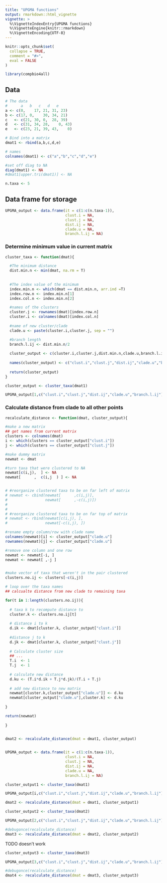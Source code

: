 ```yaml
---
title: "UPGMA functions"
output: rmarkdown::html_vignette
vignette: >
  %\VignetteIndexEntry{UPGMA functions}
  %\VignetteEngine{knitr::rmarkdown}
  %\VignetteEncoding{UTF-8}
---
```


```r
knitr::opts_chunk$set(
  collapse = TRUE,
  comment = "#>",
  eval = FALSE
)
```

```r
library(compbio4all)
```


## Data 

```r
# The data
#      a   b   c   d   e
a <- c(0,	 17, 21, 31, 23)
b <- c(17, 0,	 30, 34, 21)
c	<- c(21, 30, 0,  28, 39)
d	<- c(31, 34, 28,	0, 43)
e	<- c(23, 21, 39, 43,	0)

# Bind into a matrix
dmat1 <- rbind(a,b,c,d,e)

# names
colnames(dmat1) <- c("a","b","c","d","e")

#set off diag to NA
diag(dmat1) <- NA
#dmat1[upper.tri(dmat1)] <- NA

n.taxa <- 5
```


## Data frame for storage

```r
UPGMA_output <- data.frame(it = c(1:c(n.taxa-1)),
                           clust.i = NA,
                           clust.j = NA,
                           dist.ij = NA,
                           clade.u = NA,
                           branch.l.ij = NA)
```



### Determine minimum value in current matrix

```r
cluster_taxa <- function(dmat){

  #The minimum distance
  dist.min.n <- min(dmat, na.rm = T)  
  
  
  #The index value of the minimum
  index.min.n <- which(dmat == dist.min.n, arr.ind =T)
  index.row.n <- index.min.n[1]
  index.col.n <- index.min.n[2]

  #names of the clusters
  cluster.j <- rownames(dmat)[index.row.n]
  cluster.i <- colnames(dmat)[index.col.n]
  
  #name of new cluster/clade
  clade.u <- paste(cluster.i,cluster.j, sep = "")

  #branch length
  branch.l.ij <- dist.min.n/2
  
  cluster_output <- c(cluster.i,cluster.j,dist.min.n,clade.u,branch.l.ij)
  
  names(cluster_output) <- c("clust.i","clust.j","dist.ij","clade.u","branch.l.ij")
  
  return(cluster_output)
}
```


```r
cluster_output <- cluster_taxa(dmat1)

UPGMA_output[1,c("clust.i","clust.j","dist.ij","clade.u","branch.l.ij")] <- cluster_output
```



### Calculate distance from clade to all other points

```r
recalculate_distance <- function(dmat, cluster_output){

#make a new matrix
## get names from current matrix
clusters <- colnames(dmat)
i <- which(clusters == cluster_output["clust.i"])
j <- which(clusters == cluster_output["clust.j"])

#make dummy matrix
newmat <- dmat

#turn taxa that were clustered to NA
newmat[c(i,j),  ] <- NA
newmat[      ,  c(i,j  ) ] <- NA


# #reorganize clustered taxa to be on far left of matrix
# newmat <- cbind(newmat[      ,c(i,j)],
#                 newmat[      ,-c(i,j)])
# 
# 
# #reorganize clustered taxa to be on far top of matrix
# newmat <- rbind(newmat[c(i,j), ],
#                 newmat[-c(i,j), ])

#rename empty column/row with clade name
colnames(newmat)[i] <- cluster_output["clade.u"]
rownames(newmat)[j] <- cluster_output["clade.u"]

#remove one column and one row
newmat <- newmat[-i, ]
newmat <- newmat[ ,-j ]


#make vector of taxa that weren't in the pair clustered
clusters.no.ij <- clusters[-c(i,j)]

# loop over the taxa names
## calcualte distance from new clade to remaining taxa

for(t in 1:length(clusters.no.ij)){
  
  # taxa k to recompute distance to
  cluster.k <- clusters.no.ij[t]
  
  # distance i to k
  d.ik <- dmat[cluster.k, cluster_output["clust.i"]]
  
  #distance j to k
  d.jk <- dmat[cluster.k, cluster_output["clust.j"]]
  
  # Calculate cluster size
  ## ...
  T.i  <- 1
  T.j  <- 1
  
  # calculate new distance
  d.ku <- (T.i*d.ik + T.j*d.jk)/(T.i + T.j)
  
  # add new distance to new matrix
  newmat[cluster.k,cluster_output["clade.u"]] <- d.ku
  newmat[cluster_output["clade.u"],cluster.k] <- d.ku
  
}

return(newmat)
  
}


dmat2 <- recalculate_distance(dmat = dmat1, cluster_output)
  
```



```r
UPGMA_output <- data.frame(it = c(1:c(n.taxa-1)),
                           clust.i = NA,
                           clust.j = NA,
                           dist.ij = NA,
                           clade.u = NA,
                           branch.l.ij = NA)

cluster_output1 <- cluster_taxa(dmat1)

UPGMA_output[i,c("clust.i","clust.j","dist.ij","clade.u","branch.l.ij")] <- cluster_output1

dmat2 <- recalculate_distance(dmat = dmat1, cluster_output1)
```


```r
cluster_output2 <- cluster_taxa(dmat2)

UPGMA_output[2,c("clust.i","clust.j","dist.ij","clade.u","branch.l.ij")] <- cluster_output2

#debugonce(recalculate_distance)
dmat3 <- recalculate_distance(dmat = dmat2, cluster_output2)
```


TODO doesn't work
```r
cluster_output3 <- cluster_taxa(dmat3)

UPGMA_output[3,c("clust.i","clust.j","dist.ij","clade.u","branch.l.ij")] <- cluster_output3

#debugonce(recalculate_distance)
dmat4 <- recalculate_distance(dmat = dmat3, cluster_output3)
```

```r

```

